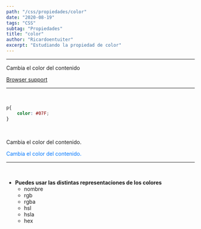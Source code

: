 ```yaml
---
path: "/css/propiedades/color"
date: "2020-08-19"
tags: "CSS"
subtag: "Propiedades"
title: "color"
author: "Ricardoentuiter"
excerpt: "Estudiando la propiedad de color"
---
```


---
Cambia el color del contenido

[Browser support](https://caniuse.com/#search=color)

---
<br/>

```css
p{
    color: #07F;
}
```
<br/>
<p>Cambia el color del contenido.</p>
<p style="color: #07F;">Cambia el color del contenido.</p>

---
<br/>

- **Puedes usar las distintas representaciones de los colores**
    - nombre
    - rgb
    - rgba
    - hsl
    - hsla
    - hex